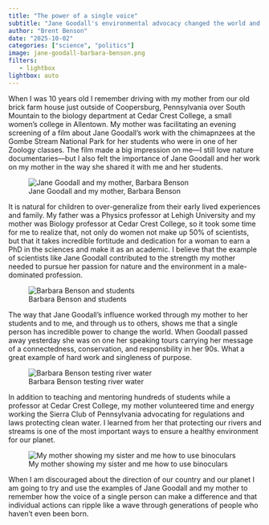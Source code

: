 ```yaml
---
title: "The power of a single voice"
subtitle: "Jane Goodall's environmental advocacy changed the world and inspired thousands of women scientists like my mother"
author: "Brent Benson"
date: "2025-10-02"
categories: ["science", "politics"]
image: jane-goodall-barbara-benson.png
filters:
   - lightbox
lightbox: auto
---
```


When I was 10 years old I remember driving with my mother from our old
brick farm house just outside of Coopersburg, Pennsylvania over South
Mountain to the biology department at Cedar Crest College, a small
women's college in Allentown. My mother was facilitating an evening
screening of a film about Jane Goodall's work with the chimapnzees at
the Gombe Stream National Park for her students who were in one of her
Zoology classes. The film made a big impression on me&mdash;I still
love nature documentaries&mdash;but I also felt the importance of Jane
Goodall and her work on my mother in the way she shared it with
me and her students.

![Jane Goodall and my mother, Barbara Benson](jane-goodall-barbara-benson.png){group="photos"}

It is natural for children to over-generalize from their early lived
experiences and family. My father was a Physics professor at Lehigh
University and my mother was Biology professor at Cedar Crest College,
so it took some time for me to realize that, not only do women not
make up 50% of scientists, but that it takes incredible fortitude and
dedication for a woman to earn a PhD in the sciences and make it as an
academic. I believe that the example of scientists like Jane Goodall
contributed to the strength my mother needed to pursue her passion for
nature and the environment in a male-dominated profession.

![Barbara Benson and students](barbara-benson-students.jpeg){group="photos"}

The way that Jane Goodall's influence worked through my mother to her
students and to me, and through us to others, shows me that a single
person has incredible power to change the world. When Goodall passed
away yesterday she was on one her speaking tours carrying her message
of a connectedness, conservation, and responsbility in her 90s. What a
great example of hard work and singleness of purpose.

![Barbara Benson testing river water](barbara-fieldwork-01.jpeg){group="photos"}

In addition to teaching and mentoring hundreds of students while a
professor at Cedar Crest College, my mother volunteered time and
energy working the Sierra Club of Pennsylvania advocating for
regulations and laws protecting clean water. I learned from her that
protecting our rivers and streams is one of the most important ways to
ensure a healthy environment for our planet.

![My mother showing my sister and me how to use binoculars](barbara-robin-brent.jpeg){group="photos"}

When I am discouraged about the direction of our country and our
planet I am going to try and use the examples of Jane Goodall and my
mother to remember how the voice of a single person can make a
difference and that individual actions can ripple like a wave through
generations of people who haven't even been born.




